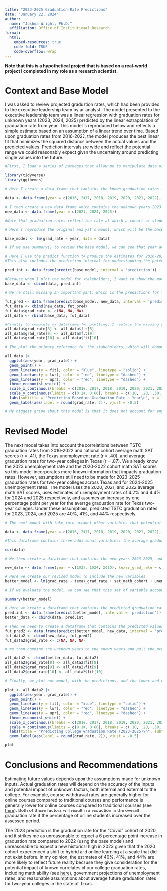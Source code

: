 ```yaml
---
title: "2023-2025 Graduation Rate Predictions"
date: "January 22, 2024"
author: 
  name: "Joshua Wright, Ph.D."
  affiliation: Office of Institutional Research
format: 
  html:
    embed-resources: true
    code-fold: TRUE
    code-overflow: wrap
---
```


**Note that this is a hypothetical project that is based on a real-world project I completed in my role as a research scientist.**

# Context and Base Model

I was asked to review projected graduation rates, which had been provided to the executive leadership team by an analyst. The model presented to the executive leadership team was a linear regression with graduation rates for unknown years (2023, 2024, 2025) predicted by the linear extrapolation of graduation rate from year. This model is reproduced below and reflects a simple estimate based on an assumption of a linear trend over time. Based upon graduation rates from 2016-2022, the model produces the best linear fit that minimizes the squared distance between the actual values and the predicted values. Prediction intervals are wide and reflect the potential range we could reasonably expect given the uncertainty around predicting single values into the future.  

```r

#First, I load a series of packages that allow me to manipulate data using the tidyverse and select a nice theme for my ggplot figures.

library(tidyverse)
library(ggthemes)

# Here I create a data frame that contains the known graduation rates from 2016-2022.

data <- data.frame(year = c(2016, 2017, 2018, 2019, 2020, 2021, 2022), grad_rate = c(.28, .32, .41, .37, .42, .4, .37))

# I then create a new data frame which contains the unknown years 2023-2025
new_data <- data.frame(year = c(2023, 2024, 2025))

#Note that graduation rates reflect the rate at which a cohort of students complete their program of study within 1.5x the typical length of a program. Because I am predicting graduation rates for students completing two-year degrees, these are three year graduation rates. What this means is that the 2022 graduation rate is for the entering cohort of 2019, the 2021 graduation rate is for the entering cohort of 2018 and so on.

# Here I reproduce the original analyst's model, which will be the base model. We model graduation rate as a function of year using the 2016-2022 data. 

base_model <- lm(grad_rate ~ year, data = data)

# If we use summary() to review the base model, we can see that year accounts for approximately 33% of the variability in graduation rates.

# Here I use the predict function to produce the estimates for 2016-2022 using the base model, which ultimately is the formula GradRate = -31.36 + year*0.0157. 
#This also includes the prediction interval for understanding the potential range of possible values we could expect.

pred.int <- data.frame(predict(base_model, interval = 'prediction'))

#Because when I plot the model for stakeholders, I want to show the model, the known data for 2016-2022, and the predictions for 2023-2025, I need to combine my model predictions with the origina data using a cbind
base_data <- cbind(data, pred.int)

# We're still missing an important part, which is the predictions for the unknown years 2023-2025. To create these, I feed the "new_data" dataframe we created earlier in the predict function along with the model being used for prediction and then turn the output into a dataframe. Like we did before with the 2016-2022 data, I now combine the years 2023-2025 with the predicted graduation rates. I go ahead and add a grad_rate column, which will be missing for now. We then bind the rows of the "base_data", which contains the 2016-2022 grad rates and predictions, with the "fut_data", which contains the predictions for 2023-2025 and missing values for the actual graduation rates since we don't know those. 

fut_pred <- data.frame(predict(base_model, new_data, interval = 'prediction'))
fut_data <- cbind(new_data, fut_pred)
fut_data$grad_rate <- c(NA, NA, NA)
all_data <- rbind(base_data, fut_data)

#Finally to complete my dataframe for plotting, I replace the missing graduation rate data for 2023-2025 with the predicted values from 2023-2025
all_data$grad_rate[8] <- all_data$fit[8]
all_data$grad_rate[9] <- all_data$fit[9]
all_data$grad_rate[10] <- all_data$fit[10]

# The plot the primary reference for the stakeholders, which will demonstrate the model itself, the known graduates rates from 2016-2022, and the projections for 2023-2025. We include the lower and upper bounds of the predictions to visualize the uncertainty. 

all_data |>
  ggplot(aes(year, grad_rate)) +
  geom_point() +
  geom_line(aes(y = fit), color = "blue", linetype = "solid") +
  geom_line(aes(y = lwr), color = "red", linetype = "dashed") +
  geom_line(aes(y = upr), color = "red", linetype = "dashed") +
  theme_economist_white() +
  scale_x_continuous(breaks = c(2016, 2017, 2018, 2019, 2020, 2021, 2022, 2023, 2024, 2025)) +
  scale_y_continuous(limits = c(0.20, 0.60), breaks = c(.10, .20, .30, .40, .50, .60)) +
  labs(subtitle = "Prediction Based on Graduation Rate ~ Year\n", x = "", y = "Graduation Rate\n", caption = "Assumes TSTC graduation rates are a linear function of time") +
  geom_label(aes(label = round(grad_rate, 2)), vjust = -0.5)

# My biggest gripe about this model is that it does not account for any internal or external variables that plausibly impact graduation rates. 
```

# Revised Model

The next model takes into account the correlations between TSTC graduation rates from 2016-2022 and national cohort average math SAT scores (r = .41), the Texas unemployment rate (r = .40), and average graduation rates for two-year colleges in Texas (r = .87). We already know the 2023 unemployment rate and the 2020-2022 cohort math SAT scores so this model incorporates more known information that impacts graduation rates. However, assumptions still need to be made for 2023-2025 graduation rates for two-year colleges across Texas and for 2024-2025 unemployment rates. The model uses the 2020, 2021, and 2022 average math SAT scores, uses estimates of unemployment rates of 4.2% and 4.4% for 2024 and 2025 respectively, and assumes an increase by one percentage point per year for the average graduation rate for Texas two-year colleges. Under these assumptions, predicted TSTC graduation rates for 2023, 2024, and 2025 are 40%, 41%, and 44% respectively. 

```r


# The next model with take into account other variables that potentially impact graduation rates. First, I'll create the dataframe we'll use to built the model.

data <- data.frame(year = c(2016, 2017, 2018, 2019, 2020, 2021, 2022), grad_rate = c(.28, .32, .41, .37, .42, .4, .37), texas_grad_rate = c(.186, .217, .233, .249, .258, .257, .251), sat_math_cohort = c(514, 513, 511, 508, 527, 531, 528), unemployment = c(.046, .043, .039, .035, .077, .056, .039))

#This dataframe contains three additional variables: the average graduation rate for two-year colleges in the state of Texas, the national average math SAT score for each cohort of students, and the Texas unemployment rate. Examining the bivariate correlations between these variables and our college's graduation rate demonstrate that these variables may be useful indicators to improve our model.

cor(data)

# We then create a dataframe that contains the new years 2023-2025, and our assumptions about the three additional variables. For the average graduation rate for two-year colleges in Texas, we assume a 1 percentage point increase per year. For unemployment, we already know the 2023 Texas unemployment rate and we use official projections of unemployment rates for 2024 and 2025. Finally, we include the average math SAT scores for each cohort of students, which are known values because the graduation rates for 2023/2024/2025 are the 2020, 2021, and 2022 cohorts. 

new_data <- data.frame(year = c(2023, 2024, 2025), texas_grad_rate = c(.261, .271, .281), sat_math_cohort = c(523, 528, 521), unemployment = c(.041, .042, .044))

# Here we create our revised model to include the new variables
better_model <- lm(grad_rate ~ texas_grad_rate + sat_math_cohort + unemployment, data = data)

# If we evaluate the model, we can see that this set of variable accounts for approximately 62% of variability in our college's graduation rates.

summary(better_model)

# Here we create a dataframe that contains the predicted graduation rates for each year 2016-2022 and then we bind those prediction to our original dataframe
pred.int <- data.frame(predict(better_model, interval = 'prediction'))
better_data <- cbind(data, pred.int)

# Then we need to create a dataframe that contains the predicted values for the new years 2023-2025, combine that information with the years and include missing values for the actual graduation rates, since we don't know those. 
fut_pred2 <- data.frame(predict(better_model, new_data, interval = 'prediction'))
fut_data2 <- cbind(new_data, fut_pred2)
fut_data2$grad_rate <- c(NA, NA, NA)

# We then combine the unknown years to the known years and pull the predicted values for 2023-2025 into the graduation rates column so that all graduation rates are in the same column. We know have a dataframe that contains 2016-2025, including known college graduation rates for 2016-2022 and predicted college graduation rates for 2023-2025.

all_data2 <- rbind(better_data, fut_data2)
all_data2$grad_rate[8] <- all_data2$fit[8]
all_data2$grad_rate[9] <- all_data2$fit[9]
all_data2$grad_rate[10] <- all_data2$fit[10]

# Finally, we plot our model, with the predictions, and the lower and upper bounds of the predictions. 

plot <- all_data2 |>
  ggplot(aes(year, grad_rate)) +
  geom_point() +
  geom_line(aes(y = fit), color = "blue", linetype = "solid") +
  geom_line(aes(y = lwr), color = "red", linetype = "dashed") +
  geom_line(aes(y = upr), color = "red", linetype = "dashed") +
  theme_economist_white() +
  scale_x_continuous(breaks = c(2016, 2017, 2018, 2019, 2020, 2021, 2022, 2023, 2024, 2025)) +
  scale_y_continuous(limits = c(0.10, 0.60), breaks = c(.10, .20, .30, .40, .50, .60)) +
  labs(title = "Predicting College Graduation Rate (2023-2025)\n", subtitle = "Prediction Based on:\nGraduation Rate ~ Cohort MathSAT + TX Unemployment Rate + \nTX Two-year college Graduation Rates\n", x = "", y = "Graduation Rate\n", caption = "Uses math SAT cohort averages of 523, 528, & 521 for 2023-2025\n Uses Texas unemployment rates of 4.1%, 4.2% and 4.4% for 2023-2025\n Assumes + 1 percentage point to Texas two-year college graduation rate each year 2023-2025") +
  geom_label(aes(label = round(grad_rate, 2)), vjust = -0.5)

plot
```

# Conclusions and Recommendations

Estimating future values depends upon the assumptions made for unknown inputs. Actual graduation rates will depend on the accuracy of the inputs and potential impact of unknown factors, both internal and external to the college. For example, course withdrawal rates are generally higher for online courses compared to traditional courses and performance is generally lower for online courses compared to traditional courses (see [here](https://files.eric.ed.gov/fulltext/EJ1017510.pdf)). Both of these factors will result in a reduction in the overall graduation rate if the percentage of online students increased over the assessed period.

The 2023 prediction is the graduation rate for the “Covid” cohort of 2020, and it strikes me as unreasonable to expect a 6 percentage point increase in graduation rate compared to 2022 (using the base model) and unreasonable to expect a new historical high in 2023 given that the 2020 cohort experienced a shift to hybrid and online learning at a scale that did not exist before. In my opinion, the estimates of 40%, 41%, and 44% are more likely to reflect future reality because they give consideration for the potential impact of known correlates of our college graduation rates, including math ability (see [here](https://www.ppic.org/wp-content/uploads/content/pubs/report/R_701JBR.pdf)), government projections of unemployment rates, and reasonable assumptions about average future graduation rates for two-year colleges in the state of Texas. 
